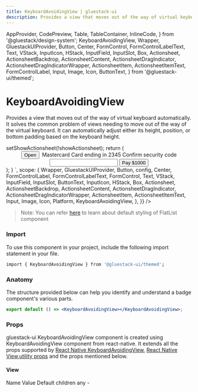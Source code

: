 ```yaml
---
title: KeyboardAvoidingView | gluestack-ui
description: Provides a view that moves out of the way of virtual keyboard automatically. It solves the common problem of views needing to move out of the way of the virtual keyboard
---
```


  AppProvider,
  CodePreview,
  Table,
  TableContainer,
  InlineCode,
} from '@gluestack/design-system';
  KeyboardAvoidingView,
  Wrapper,
  GluestackUIProvider,
  Button,
  Center,
  FormControl,
  FormControlLabelText,
  Text,
  VStack,
  InputIcon,
  HStack,
  InputField,
  InputSlot,
  Box,
  Actionsheet,
  ActionsheetBackdrop,
  ActionsheetContent,
  ActionsheetDragIndicator,
  ActionsheetDragIndicatorWrapper,
  ActionsheetItem,
  ActionsheetItemText,
  FormControlLabel,
  Input,
  Image,
  Icon,
  ButtonText,
} from '@gluestack-ui/themed';


<Meta title="ui/React Native Components/KeyboardAvoidingView" />

# KeyboardAvoidingView

Provides a view that moves out of the way of virtual keyboard automatically. It solves the common problem of views needing to move out of the way of the virtual keyboard. It can automatically adjust either its height, position, or bottom padding based on the keyboard height.

<AppProvider>
  <CodePreview
    showComponentRenderer={true}
    showArgsController={false}
    metaData={{
      code: `
       function App() {
    const [showActionsheet, setShowActionsheet] = React.useState(false);
    const handleClose = () => setShowActionsheet(!showActionsheet);
    return (
    <KeyboardAvoidingView
    behavior={Platform.OS === 'ios' ? 'height' : 'height'}
    style={{ flex: 1,zIndex:999 }}>
    <Center h="100%" zIndex={999}>
    <Button onPress={handleClose}>
    <Button.Text>Open</Button.Text>
    </Button>
    <Actionsheet
          isOpen={showActionsheet}
          onClose={handleClose} zIndex={999}
        >
          <ActionsheetBackdrop />
          <ActionsheetContent maxHeight="75%" zIndex={999}>
            <ActionsheetDragIndicatorWrapper>
              <ActionsheetDragIndicator />
            </ActionsheetDragIndicatorWrapper>
            <VStack w="$full" p={20}>
              <HStack justifyContent="center" alignItems="center" space="md">
                <Box
                  w={50}
                  h="$full"
                  px="$2"
                  borderWidth={1}
                  borderStyle="solid"
                  borderColor="$borderLight300"
                  rounded="$sm"
                >
                  <Image
                    source={{ uri: 'https://i.imgur.com/UwTLr26.png' }}
                    flex={1}
                    resizeMode="contain"
                  />
                </Box>
                <VStack flex={1}>
                  <Text fontWeight="$bold">Mastercard</Text>
                  <Text>Card ending in 2345</Text>
                </VStack>
              </HStack>
              <FormControl mt={36}>
                <FormControlLabel>
                  <FormControlLabelText>
                    Confirm security code
                  </FormControlLabelText>
                </FormControlLabel>
                <Input w="$full">
                  <InputSlot>
                   <InputIcon as={InputIcon} ml="$2" />
                  </InputSlot>
                  <InputField placeholder="CVC/CVV" />
                </Input>
                <Button onPress={handleClose} mt={20}>
                  <ButtonText>Pay $1000</ButtonText>
                </Button>
              </FormControl>
            </VStack>
          </ActionsheetContent>
        </Actionsheet>
    </Center>
    </KeyboardAvoidingView>
    );
}
`,
      scope: {
        Wrapper,
        GluestackUIProvider,
        Button,
        config,
        Center,
        FormControlLabel,
        FormControlLabelText,
        FormControl,
        Text,
        VStack,
        InputField,
        InputSlot,
        ButtonText,
        InputIcon,
        HStack,
        Box,
        Actionsheet,
        ActionsheetBackdrop,
        ActionsheetContent,
        ActionsheetDragIndicator,
        ActionsheetDragIndicatorWrapper,
        ActionsheetItem,
        ActionsheetItemText,
        Input,
        Image,
        Icon,
        Platform,
        KeyboardAvoidingView,
      },
    }}
  />
</AppProvider>

<br />

> Note: You can refer [here](https://github.com/gluestack/gluestack-ui/tree/main/packages/themed/src/components/KeyboardAvoidingView/styled-components) to learn about default styling of FlatList component

### Import

To use this component in your project, include the following import statement in your file.

```bash
import { KeyboardAvoidingView } from '@gluestack-ui/themed';
```

### Anatomy

The structure provided below can help you identify and understand a badge component's various parts.

```jsx
export default () => <KeyboardAvoidingView></KeyboardAvoidingView>;
```

### Props

gluestack-ui KeyboardAvoidingView component is created using KeyboardAvoidingView component from react-native. It extends all the props supported by [React Native KeyboardAvoidingView](https://reactnative.dev/docs/keyboardAvoidingView#props), [React Native View](https://reactnative.dev/docs/view#props),[utility props](/ui/docs/styling/utility-and-sx-props) and the props mentioned below.

#### View

<AppProvider>
  <TableContainer>
    <Table>
      <Table.THead>
        <Table.TR>
          <Table.TH>
            <Table.TText>Name</Table.TText>
          </Table.TH>
          <Table.TH>
            <Table.TText>Value</Table.TText>
          </Table.TH>
          <Table.TH>
            <Table.TText>Default</Table.TText>
          </Table.TH>
        </Table.TR>
      </Table.THead>
      <Table.TBody>
        <Table.TR>
          <Table.TD>
            <Table.TText>
              <InlineCode>children</InlineCode>
            </Table.TText>
          </Table.TD>
          <Table.TD>
            <Table.TText>any</Table.TText>
          </Table.TD>
          <Table.TD>
            <Table.TText>-</Table.TText>
          </Table.TD>
        </Table.TR>
      </Table.TBody>
    </Table>
  </TableContainer>
</AppProvider>
